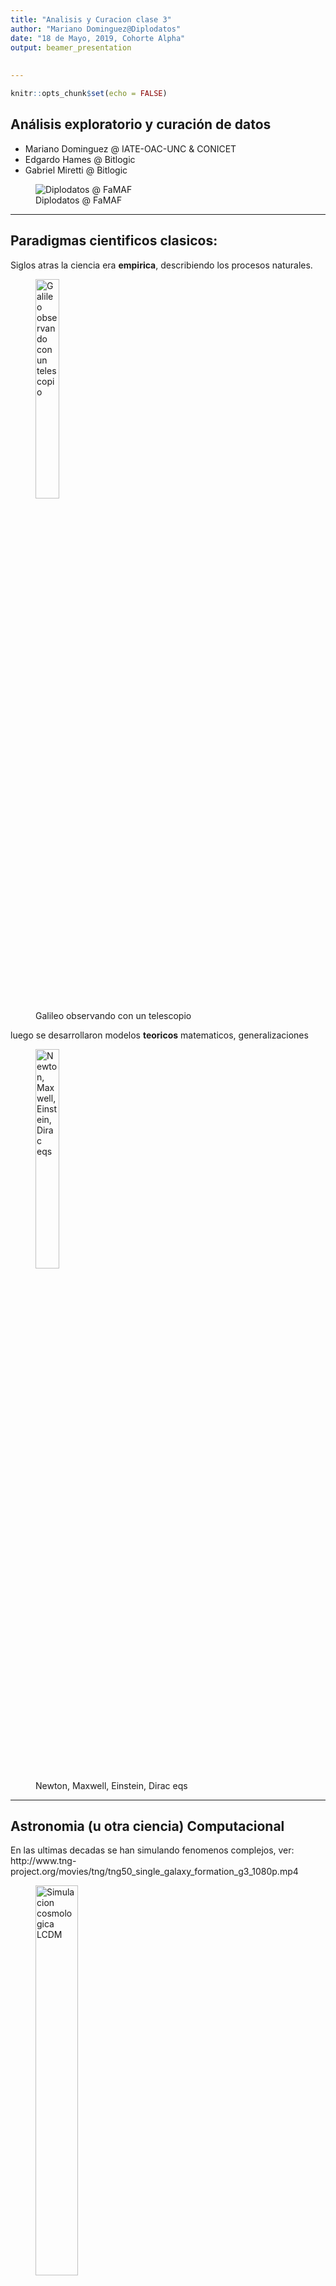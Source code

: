 ```yaml
---
title: "Analisis y Curacion clase 3"
author: "Mariano Dominguez@Diplodatos"
date: "18 de Mayo, 2019, Cohorte Alpha"
output: beamer_presentation
 
  
---
```


```r
knitr::opts_chunk$set(echo = FALSE)
``` 
## Análisis exploratorio y curación de datos

- Mariano Dominguez @ IATE-OAC-UNC & CONICET
- Edgardo Hames @ Bitlogic
- Gabriel Miretti @ Bitlogic

![Diplodatos @ FaMAF](./logos-diplomatura-3.png)

***
## Paradigmas cientificos clasicos:

Siglos atras la ciencia era **empirica**, describiendo los procesos naturales.

![Galileo observando con un telescopio](./13693233.jpg){
width=30% }

luego se desarrollaron modelos **teoricos** matematicos, generalizaciones

![Newton, Maxwell, Einstein, Dirac eqs](./maxwellseq.jpg){
width=30% }

***
## Astronomia (u otra ciencia) Computacional 

En las ultimas decadas se han simulando fenomenos complejos, ver:
http://www.tng-project.org/movies/tng/tng50_single_galaxy_formation_g3_1080p.mp4

![Simulacion cosmologica LCDM](lcdm.jpeg){
width=40% 
}

***
## El cuarto paradigma en ciencia:

Hoy en dia la exploracion de datos (eScience) unifica la teoria, los experimentos y las simulaciones.

– Datos capturados por instrumentos o generados por una simulacion.
– Procesados por complejos pipelines de software.
– Cientifico analiza bases de datos utilizando tecnicas estadisticas.

![LSST telescopio y camara](lsst.png){
width=30% 
}


<http://www.astro.caltech.edu/~george/aybi199/4th_paradigm_book_complete_lr.pdf>

***
## Herramientas para Investigacion Reproducible:

Docker combinado con Jupyter lab o RStudio son herramientas fundamentales (literate programming) y es muy probable que se 
unifiquen bajo Apache ARROW: <https://arrow.apache.org/>   en el futuro.

La verdadera razon es la dificultad con mover los datos, i.e. las bases de datos crecen con mayor velocidad que la transferencia de los mismos: <https://skyserver.sdss.org/casjobs/>, <https://datalab.noao.edu/>
 , y es la razon por la que programamos en la nube:
<https://aws.amazon.com/what-is-cloud-computing/> , <https://cloud.google.com> , donde resultan imperativos los contenedores.

Tanto Python, como R y Julia <https://julialang.org/> resultan muy adecuados para trabajar en ciencia de datos, visualizacion, machine learning y este ultimo esta pensado para la utilizacion optima de paralelismo con primitivas para computacion paralela a nivel de instrucciones, multicore y sistemas distribuidos. Mientras que los dos primeros permiten utilizar el stack de Apache Spark: <https://spark.apache.org/> incluyendo asi el manejo de grandes bases de datos.


***
## Por que (no) R? es FLOSS!

Introduccion al lenguaje estadistico R <http://r-project.org> y CRAN <http://cran.r-project.org/> :
R consiste en una colleccion de software con una importante variedad de paquetes para analisis de datos,
matematica aplicada, estadistica , graficos y diferentes utilidades.  Los paquetes extras en CRAN son suministrados
por individuos o comunidades de expertos en biologia, economia, geologia y otros campos (ver <https://www.jstatsoft.org/index> ).

Existe una linda IDE: RStudio <https://www.rstudio.com/> y una muy buena biblioteca para graficos  ggplot2 (now ggviz).
Tambien existen diversas galerias de graficos en R y recientemente se ha establecido el consorcio R:
<https://www.r-consortium.org/> (Microsoft compro Revolution, ver tambien h2o).

Se ha realizado un considerable esfuerzo para conectar R con otros programas, lenguajes y sistemas estadisticos. 
Scripts en R pueden correr facilmente desde la consola, pero mas esfuerzo es necesario para correr programas
en otros lenguajes. R se conecta con C, C++, FORTRAN, JaVa, JavaScript, Matlab, Python, Perl, XLisp y Ruby.
En algunos casos, las interfaces son bidireccionales permitiendo el  interambio de variables.

***
## R Markdown

Esta es una presentacion en R Markdown. Markdown es un formato de sintaxis simple para crear documentos HTML, PDF y MS Word. Por mas detalles de comom utilizar R Markdown ver <http://rmarkdown.rstudio.com>.

Cuando se clickea el boton  **Knit**, un documento es generado que incluye el contenido asi como los outputs de 
de los chuncks de codigos R embebidos en el documento ver <https://legacy.gitbook.com/book/bids/the-practice-of-reproducible-research/details> y <https://arxiv.org/abs/1605.04339>. 

**Shiny** is un paquete de R que permite constriur apps interactivos  directamente en R Markdown, webpages o cosntruir dashboards. Ademas se pueden extender los  Shiny apss con temas CSS, htmlwidgets y herramientas de JavaScript <https://shiny.rstudio.com/gallery> .

***
## Estadistica con R 

Una nocion basica es la de una muestra aleatoria.

En R es posible simular facilmente esta situacion con la funcion **sample**.
Si por ejemplo quiero elegir cinco numero aleatorios entre 1 y 40, escribo:

```r
sample(1:40,5)
```

Muestrear con reeemplazo es adecuado para modelar monedas o dados. Por ejemplo para
simular arrojar diez monedas podemos escribir:

```r
sample(c("H","T"), 10, replace=T)
```

***

Tambien se puede simular datos con diferentes probabilidades de cada resultado,
(por ejemplo tener una tasa de exitos del 90%) utilizando el argumento prob in sample:

```r
sample(c("succ", "fail"), 10, replace=T, prob=c(0.9, 0.1))
```

## Distribuciones discretas en R:

cuando las variables solo pueden tomar solamente valores finitos, es preferible dibujar un digrama de alfileres (pin), aqui podemos observar la distribucion binomial con n=50 y p=0.33.

***

```r
x <- 0:50
plot(x,dbinom(x,size=50,prob=.33),type="h")
```

***

## Numeros Aleatorios:

En general suena contradictorio generar numeros aleatorios en una computadora
dado que se supone que sus resultados son predecibles y reproducibles.
Lo que en realidad es posible es generar secuencias de numeros pseudo aleatorios, que para 
todos los efectos practicos se comportan como si fueran aleatorios. Ver sobre LCGs,
<https://aaronschlegel.me/linear-congruential-generator-r.html>

<https://en.wikipedia.org/wiki/Mersenne_Twister>

***

En estadistica se utilizan para crear conjuntos de datos simulados para estudiar
los efectos de los algoritmos. El uso de funciones que generan numeros aleatorios
es simple, por ejemplo numeros que siguen una distribucion normal:

```r
n=100
x <- rnorm (n, mean=0, sd=1)
mean(x)
sd(x)
quantile(x)
```

***
### Distribution uniforme

El generador basico en R es runif, cuya entrada es el numero de valores a ser generados.

```r
runif(10, min=2, max=5)
```

Veamos como funciona:


```r
Nsim=10^4
x=runif(Nsim)
x1=x[-Nsim]
x2=x[-1]
par(mfrow=c(1,3))
hist(x)
plot(x1,x2)
acf(x)
```

***
### Guardando las semillas.

runif no implica aleatoridad per se. runif(Nsim) es calcular una secuencia deterministica basada en un numero aleatorio inicial (semilla).


```r
set.seed(1)
runif(5)
set.seed(1)
runif(5)
set.seed(2)
runif(5)
```

***

```r
MC1seed <- .Random.seed # save the generator state
.Random.seed <- MC1seed # restore seed
```

***
### La transformacion Inversa del CDF:

Existe una transformacion simple, que nos permite transformar cualquier variable aleatoria en una uniforme y mas importante viceversa.

Por ejemplo si $x$ esta dada por una densidad de probabilidad $f$ y una CDF $F$ , entonces vale la relacion: $F(x)=\int_{-\infty}^{x} f(t) \delta t$ y si elegimos $U = F (X)$, con $U$ una variable aleatoria distribuida uniformemente.

Ejemplo: Si $X \propto exp$, entonces $F (x) = 1-e^{-x}$ . Resolviendo para $x$ en $u = 1-e^{-x}$
nos da $x = -log(1 - u)$. Por lo tanto si $u$ es uniforme, entonces $X \propto exp$

```r
Nsim=10^4
#number of random variables
U=runif(Nsim)
X=-log(U)
#transforms of uniforms
Y=rexp(Nsim)
#exponentials from R
```


***

```r
#plots
par(mfrow=c(1,2))
hist(X,freq=F,main="Exp from Uniform")
hist(Y,freq=F,main="Exp from R")
```

***
## Submuestras

Los comandos subset(), which() and ifelse() son probablemente los mas utilizados en R.
Una manera de filtrar elementos de un vector es utilizar la funcion subset().

```r
# create a vector
x <- c(5,4:8,12)
x
y <- subset(x, x < 6)
y
```

***
## Utilizando which() 

identifica la posicion del vector donde se cumple (is TRUE) la condicion: 
Vea el siguiente ejemplo de como utilizarla:

```r
# create a vector
z <- c(6:10, 12, -3)
z
which(z > 8)
```
***
## Utilizando ifelse 

el comnado ifelse tiene dos opciones para ejecutar. Si la condicion es TRUE se ejecuta la primera, si la condicion es FALSE se ejecuta la segunda. La sintaxis es ifelse(condition, opcion1, opcion2). Un ejemplo a continuacion.

```r
# create a vector
x <- c(-2, 5:10, 15)
x
# if values are < 7 will code those 1, else will become 0
ifelse(x < 7, 1, 0)
# also you can do this
ifelse(x < 7, 1, x)
```

***
## Code the Matrix 1:

Creamos una matriz x con numeros provenientes de una funcion normal.
y llamamos a sus elementos con x[fila,columna]. 

```r
# matrix with 12 random numbers in 4 rows
x <- matrix(rnorm(12), nrow=4)
x 
# find the number in 3rd row and 2nd column
x[3,2]
```

***
## Code the Matrix 2:

tambien es posible referirse a una columna o fila u obtener las dimensiones.

```r
# show second columns
x[,2]
# show forth row
x[4,]
# find number or columns and rows in matrix
dim(x)
```


***
### Utilizando lazos en R:

Cada vez que alguna operacion debe ser repetida un lazo resulta util.
De acuerdo el manual de R, entre los comandos basicos de control de flujo,
las construcciones para lazos son: fort, while y repeat, con las clausulas
 adicionales break y next.

```r
?Control
```

Un ejemplo de un lazo simple:

```r
u1 <- rnorm(30) # create a vector filled with random normal values
print("This loop calculates the square of the first 10 elements of
vector u1")
usq<-0
for(i in 1:10)
{
usq[i]<-u1[i]*u1[i] # i-th element of u1 squared into i-th position
print(usq[i])
}
print(i)
```

Por lo que el bloque del lazo es contenido por {}.

***
### Lazos anidados

Supongamos que queremos manipular una matriz poniendo sus elementos con valores especificos:

```r
# nested for: multiplication table
mymat = matrix(nrow=30, ncol=30) # create a 30 x 30 matrix 
for(i in 1:dim(mymat)[1]){
   # for each row
   for(j in 1:dim(mymat)[2]){
      # for each column
      # assign values based on position: product of two indexes
      mymat[i,j] = i*j 
   }
}
mymat[1:5,1:5] # show just the upper left 5x5 chunk
```

***
### Vectorizacion 1:

es la operacion de convertir repetidas operaciones en numeros (escalares) en operaciones
en vectores o matrices. Muchos lazos pueden hacerse implicitos con vectorizacion.

el ejemplo mas elemental es la adicion de dos vectores v1 y v2 en un vector v3, lo que puede
hacerse elemento por elemento con un lazo:

```r
n=100
v1 <- rnorm(n)
v2 <- rnorm(n)  
v3 <- 0
#  
for (i in 1:n)
{
v3[i] <-v1[i] + v2[i]
}
```

***
### Vectorizacion 2:

o utilizando la forma vectorizada:

```r
v3 = v1 + v2
```

lo que permite utilizar eficientemente rutinas muy eficientes de algebra lineal (BLAS) Comparemos el tiempo de ejecucion entre ambas soluciones: 

```r
m=10; n=10;
mymat<-replicate(m, rnorm(n)) # create matrix of normal random numbers
mydframe=data.frame(mymat) # transform into data frame
# measure loop execution
system.time(
for (i in 1:m) {
for (j in 1:n) {
mydframe[i,j]<-mydframe[i,j] + 10*sin(0.75*pi)
}
}
)
```

***

Ejercicio: Mida el tiempo en una version vectorizada.

```r

```


### La familia de instrucciones apply.

Esta compuesta de funciones intrinsecamente vectorizada y esta compuesta de funciones
([s,l,m,r, t,v]apply) para manipular datos en forma de matrices en una forma repetitiva,
evitando el uso explicito de lazos. Las primeras tres son las mas utilizadas:

1. apply permite aplicar una funcion a filas (primer indice) o columnas (segundo indice) de una matriz.

2. lapply permite aplicar una dada funcion a cada elemento de una lista.

3. sapply igual que la anterior, pero se obtiene un  vector en lugar de una lista.

***

```r
#### elementary example of apply function
# define matrix mymat by replicating the sequence 1:5 for 4 times and transforming into a matrix
mymat<-matrix(rep(seq(5), 4), ncol = 5)
# mymat sum on rows
apply(mymat, 1, sum)
# mymat sum on columns
apply(mymat, 2, sum)
# produce a summary column wise (for each column)
apply(mymat, 2, function(x, y) summary(mymat))
```

***
## Importando y exportando datos.

Los datos en R pueden guardarse como archivos .Rdata con la funcion save.
Que luego pueden leerse en R con load.


```r
a <- 1:10
save(a, file = "Data.Rdata")
rm(a)
load("Data.Rdata")
print(a)
```

***
## Presentando los Data Frames:

El siguiente ejemplo crea un dataframe a y lo guarda como un archivo CSV con 
write.cvs. Luego el dataframe is cargado desde el archivo a una variable b con read.cvs.


```r
var1 <- 1:5
var2 <- (1:5) / 10
var3 <- c("Diplo", "Datos", "en", "FaMAF", "@UNC")
a <- data.frame(var1, var2, var3)
names(a) <- c("VariableInt", "VariableReal", "VariableChar")
write.csv(a, "Data.csv", row.names = FALSE)
 #rm(a)
b <- read.csv("Data.csv")
print(b)
```
***
## Creando un Data Frame

Un data frame es similar a una matriz, pero puede contener elementos numericos o texto.
La funcion que se utiliza para crear data frames es dataframe() por ej:

```r
# create a data frame
hospital <- c("Cordoba", "Buenos Aires")
pacientes <- c(150, 350)
df <- data.frame(hospital, pacientes)
df
# structure
str(df)
```

***
## Read Write Table

La funcion write.table guarda el contenido de un objeto en un archivo. El objeto es
tıpicamente un marco de datos (’data.frame’), pero puede ser cualquier otro tipo de objeto
(vector, matriz,. . . ).

```r
write.table(df,file="data.dat")  
``` 
La funcion read.table crea un marco de datos (’data frame’) y constituye la manera mas
usual de leer datos en forma tabular.

```r
misdatos <- read.table("data.dat")
misdatos$hospital
misdatos["hospital"]
```
crea un marco de datos denominado misdatos

***
cada variable recibira por defecto el nombre V1, V2,... y puede ser accedida individualmente
escribiendo misdatos$V1, misdatos$V2,... , o escribiendo misdatos["V1"], misdatos["V2"],...
, o, tambien escribiendo misdatos[,1], misdatos[,2 ], .. etc

Existen varias opciones con valores por defecto (aquellos usados por
R si son omitidos por el usuario). Para solicitar ayuda utilizar ?

```r
?read.table
```

Para mas ejemplos de uso de R puede consultarse <https://www.computerworld.com/article/2497464/business-intelligence/top-r-language-resources-to-improve-your-data-skills.html> en particular es muy recomendable el paquete <http://swirlstats.com/>

Para extender el manejo de R ver <http://adv-r.had.co.nz/>  y como construir paquetes
<http://r-pkgs.had.co.nz/> y por supuesto <https://www.r-graph-gallery.com>


***
## coffe & mate breack?

![](/run/media/mardom/Seagate/diplodatos-class/0_P9htjpwXfOaLaryj.png){}

***
##  Algunos Datasets intrinsecos:

iris dataset
```r
str(iris)
```

bodyfat dataset, brief excursion to install$.packages("") details:
```r
#library(mboost)
#data("bodyfat", package="TH.data")
#str(bodyfat)
#head(bodyfat)
```

***
## Exploracion de Datos 1: 
  
  
 * 1-Checkeando las dimensiones
```r
dim(iris)
```
 * 2 nombre de las variable o columnas
```r
names(iris)
```
 * 3 Structura
```r
str(iris)
```


***
## Exploracion de Datos 2:

 * 4 Attributos
```r
attributes(iris)
```
 
***
## Exploracion de Datos 3: 

  * 5 Veamos las primeras 5 filas
```r
iris[1:5,]
```
  * 6 Veamos los valores de alguna columna
```r
iris[1:10, "Sepal.Length"]
```

***
## Imputacion de valores NA 1:

```r
# Introduce missing values
set.seed(100)
original<-iris
iris[sample(1:nrow(iris), 40), "Sepal.Length"] <- NA
library(mice)
```

***

```r
md.pattern(iris)
```

***
## Imputacion de valores NA 2:


Esto puede visualizarse como
```r
library(VIM)
```


```r
aggr_plot <- aggr(iris, col=c('navyblue','red'), numbers=TRUE, sortVars=TRUE, labels=names(iris), cex.axis=.7, gap=3, ylab=c("Histogram #of missing data","Pattern"))
```

***
## Imputacion de valores NA 3:

Para tratar con valores perdidos, el metodo principal es imputar esos valores por ejemplo con la media, mediana, moda o valores cercanos. Otra opcion si se disponen de suficientes datos es ignorar esa medicion (na.action=na.omit)

```r
library(Hmisc)
```


```r
impute(iris$Sepal.Length, mean)  # replace with mean
```


***
## Exploracion de variables individuales 1:

 * 1 Distribucion de cada variable
```r
iris<-original
summary(iris)
```

***
## Exploracion de variables individuales 2:

  * 2 Frecuencia
```r
table(iris$Species)
```
  * 3 Pie chart
```r
pie(table(iris$Species))
```

***
## Exploracion de variables individuales 3:

  * 4 media y varianza de la Sepal.Length
```r
mean(iris$Sepal.Length)
var(iris$Sepal.Length)
```

***
## Exploracion de variables individuales 4:

  * 5 Histogramas
```r
hist(iris$Sepal.Length)
```

***
## Exploracion de variables individuales 5:
  * 6 Densidad
```r
plot(density(iris$Sepal.Length))
```

***
## Errores como features:

El vocabulario internacional de metrologia (VIM) define una cantidad como **una propiedad de 
un fenomeno, cuerpo o substancia, donde la propiedad tiene una magnitud que puede ser expresada
como un numero y una referencia**.

donde tipicamente el numero es el **valor de una cantidad** obtenida mediante un procedimiento de
medicion, y la referencia es la **unidad de medicion**.

Adicionalmente, toda cantidad debe tener asociada alguna indicacion sobre la calidad de la medicion,
esto es un atributo cuantificable conocido como **incerteza o error**, que caracteriza que dispersion de
valores que pueden ser atribuibles a una dada medicion.

Las incertezas pueden ser directamente medidas o derivadas en el caso de una medicion indirecta 
(Potencia=Voltaje*corriente) y deben obtenerse por propagacion. Ver las librerias units y errors en CRAN,
para un uso adecuado de las mismas como features o cuando se generan nuevos.

***

## Tecnicas de deteccion de outliers:

Outliers son valores extremos que se desvian de las observaciones de los datos, pueden indicar una variabilidad en la medicion, errores experimentales o un descubrimiento fenomenal. 

Pueden ser de en una variable (o feature) o en varias, simples o colectivos.Las causas mas comunes que los generan pueden ser:

errores de carga de datos (humanos o computacionales), errores instrumentales, intencionales (inyecciones), procesado de los datos!, 
errores de muestreo (fuentes disimiles o diferentes unidades), naturales o novedades.

***
## Explorando multiples variables 1:


* 1 covariance of two variables
```r
cov(iris$Sepal.Length, iris$Petal.Length)
```
* 2 Correlation of two variables
```r
cor(iris$Sepal.Length, iris$Petal.Length)
```

***
## Explorando multiples variables 2:
* 3 Distribution in subsets
```r
aggregate(Sepal.Length ~ Species, summary, data=iris)
```


***
## Explorando multiples variables 3:
* 4 Box Plot
```r
boxplot(Sepal.Length~Species, data=iris)
```

***
## Explorando multiples variables 4:
* 5 Scatter plot
```r
plot(iris$Sepal.Length, iris$Sepal.Width)
```

***
## Explorando multiples variables 5:
* 6 Pairs plot
```r
pairs(iris)
```

***
## Explorando multiples variables 6:
* 7 other complicated plots
```r
library(lattice)
splom(~iris[1:3] | Species, data = iris, pscales = 0,varnames = c("Sepal\nLength", "Sepal\nWidth", "Petal\nLength"))
```

***
## Explorando multiples variables 7:
```r
parallel(~iris[, 1:4] | Species, data = iris, layout = c(3, 1))
```
***
## More Exploration

* 3D Scatter plot
```r
library(scatterplot3d)
scatterplot3d(iris$Petal.Width, iris$Sepal.Length, iris$Sepal.Width)
```

***
## More Exploration

* Level Plot
```r
library(lattice)
print(levelplot(Petal.Width~Sepal.Length*Sepal.Width, iris, cuts=9, col.regions=grey.colors(10)))
```

***
## More Exploration

* Contour
```r
filled.contour(volcano, color = terrain.colors, asp = 1, plot.axes=contour(volcano, add=T) )
```

***
## More Exploration

* 3D Surface
```r
persp(volcano, theta = 25, phi = 30, expand = 0.5, col = "lightblue")
```

***
## More Exploration

* Interactive 3D Scatter Plot
```r
library(rgl)
plot3d(iris$Petal.Width, iris$Sepal.Length, iris$Sepal.Width)
```

***
## Writing plots as pdf/ps.

* Save as a .PDF file
```r
pdf("myPlot.pdf")
x <- 1:50
plot(x, log(x))
graphics.off()
```

* Save as a postscript file
```r
postscript("myPlot.ps")
x <- -20:20
plot(x, x^2)
graphics.off()
```

***
## Writing plots as png/jpeg

* Find temp.. or save as png or jpg
```r
jpeg("plot.jpg")
plot(x, 1/x)
dev.off()
```


***
## Ejercicios:

Visualizacion es una herramienta muy importante para la generacion de intuicion, pero
raramente uno tiene los datos en la forma necesaria. Frecuentemente se necesitara 
crear nuevas variables o simplemente reordenarlas.

Exploraremos ahora la manipulacion basica utilizando un conjunto de datos sobre los
vuelos en Nueva York en 2013.

```r
library(nycflights13)
fligths<-nycflights13::flights
fligths
```

***
## Practico 1: Entregar un Rmd donde se encuentren todos los vuelos que:

flights <- nycflights13::flights

- Que arribaron con un retraso de mas de dos horas. 

b <- subset(flights, arr_delay > 120.0)
dim(b)[1]

- Volaron hacia Houston (IAH o HOU)

c <- subset(flights, dest == "IAH" | dest == "HOU")
dim(c)[1]

- Fueron operados por United, American o Delta.

d = subset(flights, carrier == "UA" | carrier == "AA" | carrier == "DL")
dim(c)[1]

- Salieron en Verano (Julio, Agosto y Septiembre)

e <- subset(flights,month == '7' | month == '8' | month == '9')

- Arrivaron mas de dos horas tarde, pero salieron bien.

f <- subset(flights, dep_delay == 0.0 | arr_delay > 120.0)
f <- subset(flights, dep_delay <= 0.0 | arr_delay > 120.0)

- Salieron entre medianoche y las 6 am.

g <- subset(flights, dep_time >= 0.0 | dep_time <= 600.0)spl


***


